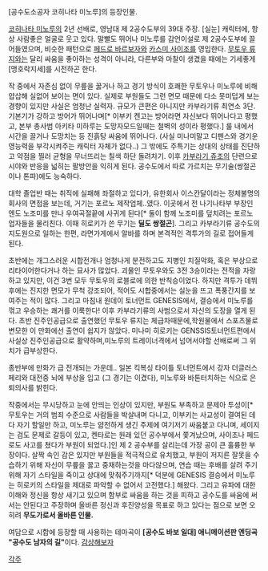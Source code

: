 [공수도소공자 코히나타 미노루]의 등장인물. 

[[코히나타 미노루]]의 2년 선배로, 영남대 제 2공수도부의 39대 주장. [실눈] 캐릭터에, 항상 사람좋은 얼굴로 웃고 있다. 말빨도 뛰어나 미노루를 감언이설로 제 2공수도부에 끌어들였으며, 비슷한 패턴으로 [[페드로 바르보자]]와 [[카스미 사이조]]를 영입한다. [[무토우 류지]]와는 달리 싸움을 좋아하는 성격이 아니라, 다른부와 마찰이 생겼을 때에는 기세좋게 [맹호락지세]를 시전하곤 한다.  

작 중에서 자존심 없이 무릎을 꿇거나 하고 경기 방식이 호쾌한 무토우나 미노루에 비해 얍삽해 실없어 보이는 면이 있다. 실제로 부원들도 그런 면모 때문에 다소 못미덥게 보는 경향이 있지만 사실은 엄청난 실력자. 규모가 큰편은 아니지만 카부라기류 최연소 3단. 기본기가 강하고 방어가 뛰어나며[* 이부키 켄고는 방어라면 자신보다 뛰어나다고 평했고, 본부 총사범 아키타 미하루는 도망자모드일때는 철벽의 성이라 평했다.] 룰 내에서 시간을 끌거나 도망치는 등 진흙탕 싸움에 뛰어나다. (사실 미나미말고 디펜스와 경기운영능력을 부각시켜주는 캐릭터 자체가 없다..) 그 밖에도 주특기는 상대의 상태를 진단하고 약점을 찔러 균형을 무너뜨리는 칠색 하단 돌려차기. 이후 [[카부라기 쥬조]]의 단련으로 시야와 반응을 넓히는 팔방안을 익히게 된다. 공수도에서 따로 가르치는 무기술(쌍절곤이나 톤파)에도 능숙하다.

대학 졸업반 때는 취직에 실패해 좌절하고 있다가, 유한회사 이스칸달이라는 정체불명의 회사의 면접을 보는데, 거기는 포르노 제작업체..였다. 이곳에서 전 나기나타부 부장인 엔도 노조미를 만나 우여곡절끝에 사귀게 된다[* 둘이 함께 노조미를 덮치려는 포르노 업자들을 물리친다.  이때 히로키가 쓴 무기는 '''딜도 쌍절곤''']. 그리고 카부라기류 공수도의 지도원으로 일하는 한편, 라면가게에서 알바를 하며 본격적인 격투가의 길로 접어들게 된다. 

초반에는 개그스러운 시합전개나 엄청나게 분전하고도 지병인 치질악화, 혹은 부상으로 리타이어한다거나 하는 묘사가 많았다. 괴물인 무토우와도 3전 3승이라는 전적을 자랑하고 있지만, 이건 3번 모두 무토우의 로블로에 의한 반칙승이었다. 하지만 격투가 데뷔후에는 진지한 면모가 무척 강조되어, 적어도 시합중에서는 실눈을 뜨고 폭풍간지를 보여주는 적이 많다. 그리고 마침내 원데이 토너먼트 GENESIS에서, 결승에서 미노루를 꺾고 우승하는 쾌거를 이룩한다! 이후 카부라기류의 사범으로서 자신의 도장을 열게 된다.
초반 진주인공급으로 출연했던 무토우 류지는 체급차때문에,학원물에서 스포츠물로 변모한 이 만화에선 출연이 쉽지가 않았다. 미나미 히로키는 GENSSIS토너먼트편에서 사실상 진주인공급으로 활약하며,미노루의 트레이너격에서 넘어서야할 선배로써 그 위치가 급부상한다.

종반부에 만화가 급 전개되는 가운데.. 일본 킥복싱 타이틀 토너먼트에서 강자 더글러스 페리와 대전중 뇌에 부상을 입고 (그 경기는 이겼다), 미노루와 바톤터치하는 식으로 은퇴의사를 밝힌다. 

작중에서는 무시당하고 눈에 안띄는 인상이 있지만, 부원도 부족하고 문제아 투성이[* 무토우는 거의 범죄 수준으로 사람들을 박살내며 다니고, 이부키는 사교성이 결여된 데다 자기 할일만 하고, 미노루는 얌전하게 생긴 주제에 여기저기 싸움붙고 다니며, 세이지는 검도 문제로 갈등이 있고, 켄타로는 원래 있던 공수부에서 쫓겨났으며, 사이조나 페드로도 사고를 쳤다가 부원이 되었다.]인 제 2 공수부를 살리는데 가장 공이 큰 훌륭한 부장이다. 살짝 속인 감은 있지만 부원들을 적극적으로 유치했고, 부원이 저지른 잘못을 수습하기 위해 자신이 무릎을 꿇고 중재하는것을 마다않으며, 연습 때는 후배를 살려 주기 위해 자기 스타일을 죽이고 상대에 맞춰주기까지[* 덕분에 GENESIS 결승에서 미노루는 히로키의 스타일을 제대로 파악할 수 없어서 고전했다.] 해왔다. 그리고 유파에 대한 이해와 정신을 항상 새기고 있으며 함부로 싸움을 하는 것을 피하고 공수도를 싸움에 써서는 안된다고 주장하며 올바른 정신과 후진양성을 목표로 하고 있다는 점으로 보면 오히려 '''무도가로서 올바른 인물.'''

여담으로 시합에 등장할 때 사용하는 테마곡이  '''[공수도 바보 일대] 애니메이션판 엔딩곡 "공수도 남자의 길"'''이다.
[http://www.youtube.com/watch?v=WVJqf-wwHks 감상해보자]


[[각주]]
